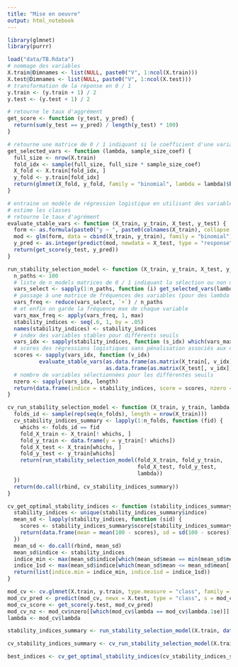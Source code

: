 ```yaml
---
title: "Mise en oeuvre"
output: html_notebook
---
```


```r
library(glmnet)
library(purrr)
```

```r
load("data/TB.Rdata")
# nommage des variables
X.train@Dimnames <- list(NULL, paste0("V", 1:ncol(X.train)))
X.test@Dimnames <- list(NULL, paste0("V", 1:ncol(X.test)))
# transformation de la réponse en 0 / 1
y.train <- (y.train + 1) / 2
y.test <- (y.test + 1) / 2
```

```r
# retourne le taux d'aggrément
get_score <- function (y_test, y_pred) {
  return(sum(y_test == y_pred) / length(y_test) * 100)
}
```

```r
# retourne une matrice de 0 / 1 indiquant si le coefficient d'une variable est strictement positif pour un lambda donné
get_selected_vars <- function (lambda, sample_size_coef) {
  full_size <- nrow(X.train)
  fold_idx <- sample(full_size, full_size * sample_size_coef)
  X_fold <- X.train[fold_idx, ]
  y_fold <- y.train[fold_idx]
  return(glmnet(X_fold, y_fold, family = "binomial", lambda = lambda)$beta > 0)
}
```

```r
# entraine un modèle de régression logistique en utilisant des variables stables
# estime les classes
# retourne le taux d'agrément
evaluate_stable_vars <- function (X_train, y_train, X_test, y_test) {
  form <- as.formula(paste0("y ~ ", paste0(colnames(X_train), collapse = " + ")))
  mod <- glm(form, data = cbind(X_train, y_train), family = "binomial")
  y_pred <- as.integer(predict(mod, newdata = X_test, type = "response") > .5)
  return(get_score(y_test, y_pred))
}
```

```r
run_stability_selection_model <- function (X_train, y_train, X_test, y_test, lambda, sample_size_coef = .5) {
  n_paths <- 100
  # liste de n_models matrices de 0 / 1 indiquant la sélection ou non d'une variable pour un lambda donné
  vars_select <- sapply(1:n_paths, function (i) get_selected_vars(lambda, sample_size_coef))
  # passage à une matrice de fréquences des variables (pour des lambda différents)
  vars_freq <- reduce(vars_select, `+`) / n_paths
  # et enfin on garde la fréquence max de chaque variable
  vars_max_freq <- apply(vars_freq, 1, max)
  stability_indices <- seq(.6, 1, by = .05)
  names(stability_indices) <- stability_indices
  # index des variables stables pour différents seuils
  vars_idx <- sapply(stability_indices, function (s_idx) which(vars_max_freq >= s_idx))
  # scores des régressions logistiques sans pénalisation associés aux différents seuils
  scores <- sapply(vars_idx, function (v_idx)
          evaluate_stable_vars(as.data.frame(as.matrix(X_train[, v_idx])), y_train,
                               as.data.frame(as.matrix(X_test[, v_idx])), y_test))
  # nombre de variables sélectionnées pour les différentes seuils
  nzero <- sapply(vars_idx, length)
  return(data.frame(indice = stability_indices, score = scores, nzero = nzero))
}
```

```r
cv_run_stability_selection_model <- function (X_train, y_train, lambda, n_folds = 10) {
  folds_id <- sample(rep(seq(n_folds), length = nrow(X_train)))
  cv_stability_indices_summary <- lapply(1:n_folds, function (fid) {
    whichs <- folds_id == fid
    fold_X_train <- X_train[! whichs, ]
    fold_y_train <- data.frame(y = y_train[! whichs])
    fold_X_test <- X_train[whichs, ]
    fold_y_test <- y_train[whichs]
    return(run_stability_selection_model(fold_X_train, fold_y_train,
                                         fold_X_test, fold_y_test,
                                         lambda))
  })
  return(do.call(rbind, cv_stability_indices_summary))
}
```

```r
cv_get_optimal_stability_indices <- function (stability_indices_summary) {
  stability_indices <- unique(stability_indices_summary$indice)
  mean_sd <- lapply(stability_indices, function (sid) {
    scores <- stability_indices_summary$score[stability_indices_summary$indice == sid]
    return(data.frame(mean = mean(100 - scores), sd = sd(100 - scores)))
  })
  mean_sd <- do.call(rbind, mean_sd)
  mean_sd$indice <- stability_indices
  indice_min <- max(mean_sd$indice[which(mean_sd$mean == min(mean_sd$mean))])
  indice_1sd <- max(mean_sd$indice[which(mean_sd$mean <= mean_sd$mean[[indice_min]] + mean_sd$sd[[indice_min]])])
  return(list(indice.min = indice_min, indice.1sd = indice_1sd))
}
```

```r
mod_cv <- cv.glmnet(X.train, y.train, type.measure = "class", family = "binomial")
mod_cv_pred <- predict(mod_cv, newx = X.test, type = "class", s = mod_cv$lambda.1se)[, 1]
mod_cv_score <- get_score(y.test, mod_cv_pred)
mod_cv_nz <- mod_cv$nzero[[which(mod_cv$lambda == mod_cv$lambda.1se)]]
lambda <- mod_cv$lambda
```

```r
stability_indices_summary <- run_stability_selection_model(X.train, data.frame(y = y.train), X.test, y.test, lambda)
```

```r
cv_stability_indices_summary <- cv_run_stability_selection_model(X.train, y.train, lambda, 5)
```

```r
best_indices <- cv_get_optimal_stability_indices(cv_stability_indices_summary)
```
